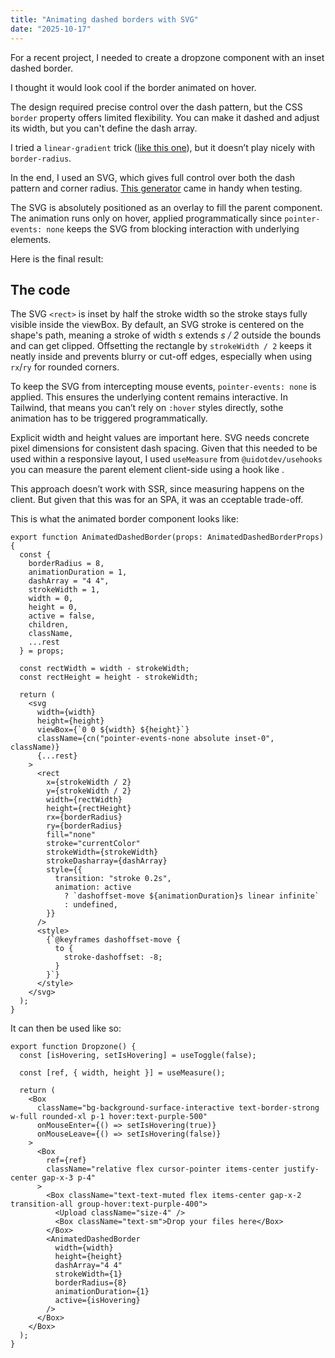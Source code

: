 ```yaml
---
title: "Animating dashed borders with SVG"
date: "2025-10-17"
---
```


For a recent project, I needed to create a dropzone component with an inset dashed border.

I thought it would look cool if the border animated on hover.

The design required precise control over the dash pattern, but the CSS `border` property offers limited flexibility. You can make it dashed and adjust its width, but you can't define the dash array.

I tried a `linear-gradient` trick ([like this one](https://codepen.io/amit_sheen/pen/xxZeyjO)), but it doesn’t play nicely with `border-radius`.

In the end, I used an SVG, which gives full control over both the dash pattern and corner radius. [This generator](https://kovart.github.io/dashed-border-generator/) came in handy when testing.

The SVG is absolutely positioned as an overlay to fill the parent component. The animation runs only on hover, applied programmatically since `pointer-events: none` keeps the SVG from blocking interaction with underlying elements.

Here is the final result:

<Test />

<Dropzone />

## The code

The SVG `<rect>` is inset by half the stroke width so the stroke stays fully visible inside the viewBox. By default, an SVG stroke is centered on the shape's path, meaning a stroke of width _s_ extends _s / 2_ outside the bounds and can get clipped. Offsetting the rectangle by `strokeWidth / 2` keeps it neatly inside and prevents blurry or cut-off edges, especially when using `rx`/`ry` for rounded corners.

To keep the SVG from intercepting mouse events, `pointer-events: none` is applied. This ensures the underlying content remains interactive. In Tailwind, that means you can’t rely on `:hover` styles directly, sothe animation has to be triggered programmatically.

Explicit width and height values are important here. SVG needs concrete pixel dimensions for consistent dash spacing. Given that this needed to be used within a responsive layout, I used `useMeasure` from `@uidotdev/usehooks` you can measure the parent element client-side using a hook like .

This approach doesn’t work with SSR, since measuring happens on the client. But given that this was for an SPA, it was an cceptable trade-off.

This is what the animated border component looks like:

```tsx
export function AnimatedDashedBorder(props: AnimatedDashedBorderProps) {
  const {
    borderRadius = 8,
    animationDuration = 1,
    dashArray = "4 4",
    strokeWidth = 1,
    width = 0,
    height = 0,
    active = false,
    children,
    className,
    ...rest
  } = props;

  const rectWidth = width - strokeWidth;
  const rectHeight = height - strokeWidth;

  return (
    <svg
      width={width}
      height={height}
      viewBox={`0 0 ${width} ${height}`}
      className={cn("pointer-events-none absolute inset-0", className)}
      {...rest}
    >
      <rect
        x={strokeWidth / 2}
        y={strokeWidth / 2}
        width={rectWidth}
        height={rectHeight}
        rx={borderRadius}
        ry={borderRadius}
        fill="none"
        stroke="currentColor"
        strokeWidth={strokeWidth}
        strokeDasharray={dashArray}
        style={{
          transition: "stroke 0.2s",
          animation: active
            ? `dashoffset-move ${animationDuration}s linear infinite`
            : undefined,
        }}
      />
      <style>
        {`@keyframes dashoffset-move {
          to {
            stroke-dashoffset: -8;
          }
        }`}
      </style>
    </svg>
  );
}
```

It can then be used like so:

```tsx
export function Dropzone() {
  const [isHovering, setIsHovering] = useToggle(false);

  const [ref, { width, height }] = useMeasure();

  return (
    <Box
      className="bg-background-surface-interactive text-border-strong w-full rounded-xl p-1 hover:text-purple-500"
      onMouseEnter={() => setIsHovering(true)}
      onMouseLeave={() => setIsHovering(false)}
    >
      <Box
        ref={ref}
        className="relative flex cursor-pointer items-center justify-center gap-x-3 p-4"
      >
        <Box className="text-text-muted flex items-center gap-x-2 transition-all group-hover:text-purple-400">
          <Upload className="size-4" />
          <Box className="text-sm">Drop your files here</Box>
        </Box>
        <AnimatedDashedBorder
          width={width}
          height={height}
          dashArray="4 4"
          strokeWidth={1}
          borderRadius={8}
          animationDuration={1}
          active={isHovering}
        />
      </Box>
    </Box>
  );
}
```
